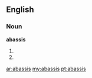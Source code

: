 ==English==

===Noun===
'''abassis'''

# {{alternative spelling of|[[abassi]]}}
# {{plural of|[[abassi]]}}

[[ar:abassis]]
[[my:abassis]]
[[pt:abassis]]